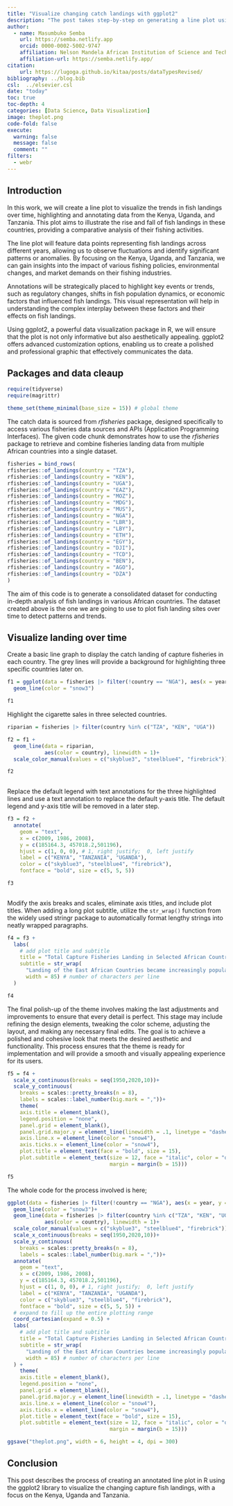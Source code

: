 ```yaml
---
title: "Visualize changing catch landings with ggplot2"
description: "The post takes step-by-step on generating a line plot using ggplot2 in R to visualize how the capture fisheries landing has changed over time. It also illustrate how to annotate plot to highlight specific aspects or data points"
author: 
  - name: Masumbuko Semba
    url: https://semba.netlify.app
    orcid: 0000-0002-5002-9747
    affiliation: Nelson Mandela African Institution of Science and Technology
    affiliation-url: https://semba.netlify.app/  
citation: 
    url: https://lugoga.github.io/kitaa/posts/dataTypesRevised/
bibliography: ../blog.bib
csl:  ../elsevier.csl
date: "today"
toc: true
toc-depth: 4
categories: [Data Science, Data Visualization]
image: theplot.png
code-fold: false
execute: 
  warning: false
  message: false
  comment: ""
filters: 
  - webr
---
```




<!-- Google tag (gtag.js) -->
<script async src="https://www.googletagmanager.com/gtag/js?id=G-8KY4TDP558"></script>
<script>
  window.dataLayer = window.dataLayer || [];
  function gtag(){dataLayer.push(arguments);}
  gtag('js', new Date());

  gtag('config', 'G-8KY4TDP558');
</script>




## Introduction

In this work, we will create a line plot to visualize the trends in fish landings over time, highlighting and annotating data from the Kenya, Uganda, and Tanzania. This plot aims to illustrate the rise and fall of fish landings in these countries, providing a comparative analysis of their fishing activities. 

The line plot will feature data points representing fish landings across different years, allowing us to observe fluctuations and identify significant patterns or anomalies. By focusing on the Kenya, Uganda, and Tanzania, we can gain insights into the impact of various fishing policies, environmental changes, and market demands on their fishing industries.

Annotations will be strategically placed to highlight key events or trends, such as regulatory changes, shifts in fish population dynamics, or economic factors that influenced fish landings. This visual representation will help in understanding the complex interplay between these factors and their effects on fish landings.

Using ggplot2, a powerful data visualization package in R, we will ensure that the plot is not only informative but also aesthetically appealing. ggplot2 offers advanced customization options, enabling us to create a polished and professional graphic that effectively communicates the data.

## Packages and data cleaup


```r
require(tidyverse)
require(magrittr)

theme_set(theme_minimal(base_size = 15)) # global theme
```

The catch data is sourced from  *rfisheries* package, designed specifically to access  various fisheries data sources and APIs (Application Programming Interfaces). The given code chunk demonstrates how to use the *rfisheries* package to retrieve and combine fisheries landing data from multiple African countries into a single dataset. 

```r
fisheries = bind_rows(
rfisheries::of_landings(country = "TZA"),
rfisheries::of_landings(country = "KEN"),
rfisheries::of_landings(country = "UGA"),
rfisheries::of_landings(country = "EAZ"),
rfisheries::of_landings(country = "MOZ"),
rfisheries::of_landings(country = "MDG"),
rfisheries::of_landings(country = "MUS"),
rfisheries::of_landings(country = "NGA"),
rfisheries::of_landings(country = "LBR"),
rfisheries::of_landings(country = "LBY"),
rfisheries::of_landings(country = "ETH"),
rfisheries::of_landings(country = "EGY"),
rfisheries::of_landings(country = "DJI"),
rfisheries::of_landings(country = "TCD"),
rfisheries::of_landings(country = "BEN"),
rfisheries::of_landings(country = "AGO"),
rfisheries::of_landings(country = "DZA")
)

```


The aim of this code is to generate a consolidated dataset for conducting in-depth analysis of fish landings in various African countries. The dataset created above is the one we are going to use to plot fish landing sites over time to detect patterns and trends.


## Visualize landing over time

Create a basic line graph to display the catch landing of capture fisheries in each country. The grey lines will provide a background for highlighting three specific countries later on.

```r
f1 = ggplot(data = fisheries |> filter(!country == "NGA"), aes(x = year, y = catch, group = country))+
  geom_line(color = "snow3")

f1 
```


Highlight the cigarette sales in three selected countries.


```r
riparian = fisheries |> filter(country %in% c("TZA", "KEN", "UGA"))

f2 = f1 +
  geom_line(data = riparian, 
            aes(color = country), linewidth = 1)+
  scale_color_manual(values = c("skyblue3", "steelblue4", "firebrick"))

f2
  
```

Replace the default legend with text annotations for the three highlighted lines and use a text annotation to replace the default y-axis title. The default legend and y-axis title will be removed in a later step.

```r
f3 = f2 +
  annotate(
    geom = "text",
    x = c(2009, 1986, 2008),
    y = c(185164.3, 457018.2,501196),
    hjust = c(1, 0, 0), # 1, right justify;  0, left justify
    label = c("KENYA", "TANZANIA", "UGANDA"),
    color = c("skyblue3", "steelblue4", "firebrick"),
    fontface = "bold", size = c(5, 5, 5))

f3 
  
```

Modify the axis breaks and scales, eliminate axis titles, and include plot titles. When adding a long plot subtitle, utilize the `str_wrap()` function from the widely used stringr package to automatically format lengthy strings into neatly wrapped paragraphs.

```r
f4 = f3 + 
  labs(
    # add plot title and subtitle
    title = "Total Capture Fisheries Landing in Selected African Countries",
    subtitle = str_wrap(
      "Landing of the East African Countries became increasingly popular since 1990s, peaked around 1995s ~ 2005s, and significant decreased in 2010s.", 
      width = 85) # number of characters per line
  )

f4
```

The final polish-up of the theme involves making the last adjustments and improvements to ensure that every detail is perfect. This stage may include refining the design elements, tweaking the color scheme, adjusting the layout, and making any necessary final edits. The goal is to achieve a polished and cohesive look that meets the desired aesthetic and functionality. This process ensures that the theme is ready for implementation and will provide a smooth and visually appealing experience for its users.

```r
f5 = f4 +
  scale_x_continuous(breaks = seq(1950,2020,10))+
  scale_y_continuous(
    breaks = scales::pretty_breaks(n = 8), 
    labels = scales::label_number(big.mark = ","))+
    theme(
    axis.title = element_blank(),
    legend.position = "none",
    panel.grid = element_blank(),
    panel.grid.major.y = element_line(linewidth = .1, linetype = "dashed"),
    axis.line.x = element_line(color = "snow4"),
    axis.ticks.x = element_line(color = "snow4"),
    plot.title = element_text(face = "bold", size = 15),
    plot.subtitle = element_text(size = 12, face = "italic", color = "orange4",
                                 margin = margin(b = 15))) 

f5

```

The whole code for the process involved is here;

```r
ggplot(data = fisheries |> filter(!country == "NGA"), aes(x = year, y = catch, group = country))+
  geom_line(color = "snow3")+
  geom_line(data = fisheries |> filter(country %in% c("TZA", "KEN", "UGA")), 
            aes(color = country), linewidth = 1)+
  scale_color_manual(values = c("skyblue3", "steelblue4", "firebrick"))+
  scale_x_continuous(breaks = seq(1950,2020,10))+
  scale_y_continuous(
    breaks = scales::pretty_breaks(n = 8), 
    labels = scales::label_number(big.mark = ","))+
  annotate(
    geom = "text",
    x = c(2009, 1986, 2008),
    y = c(185164.3, 457018.2,501196),
    hjust = c(1, 0, 0), # 1, right justify;  0, left justify
    label = c("KENYA", "TANZANIA", "UGANDA"),
    color = c("skyblue3", "steelblue4", "firebrick"),
    fontface = "bold", size = c(5, 5, 5)) +
  # expand to fill up the entire plotting range
  coord_cartesian(expand = 0.5) +
  labs(
    # add plot title and subtitle
    title = "Total Capture Fisheries Landing in Selected African Countries",
    subtitle = str_wrap(
      "Landing of the East African Countries became increasingly popular since 1990s, peaked around 1995s ~ 2005s, and significant decreased in 2010s.", 
      width = 85) # number of characters per line
  ) +
    theme(
    axis.title = element_blank(),
    legend.position = "none",
    panel.grid = element_blank(),
    panel.grid.major.y = element_line(linewidth = .1, linetype = "dashed"),
    axis.line.x = element_line(color = "snow4"),
    axis.ticks.x = element_line(color = "snow4"),
    plot.title = element_text(face = "bold", size = 15),
    plot.subtitle = element_text(size = 12, face = "italic", color = "orange4",
                                 margin = margin(b = 15))) 

ggsave("theplot.png", width = 6, height = 4, dpi = 300)

```


## Conclusion

This post describes the process of creating an annotated line plot in R using the ggplot2 library to visualize the changing capture fish landings, with a focus on the Kenya, Uganda and Tanzania.



